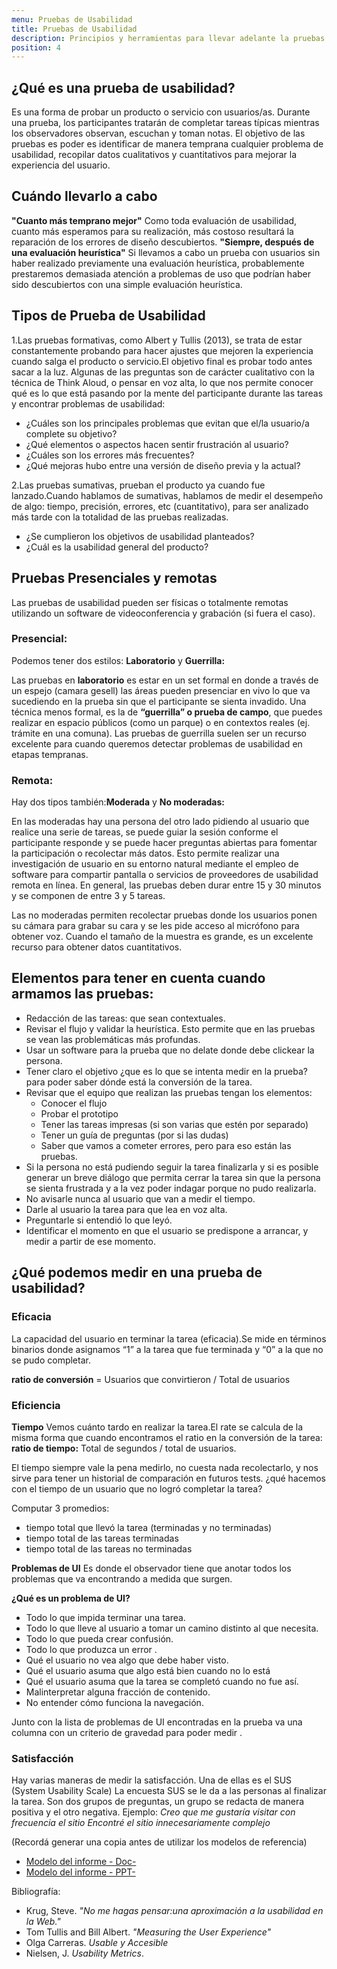 ```yaml
---
menu: Pruebas de Usabilidad
title: Pruebas de Usabilidad
description: Principios y herramientas para llevar adelante la pruebas de Usabilidad
position: 4
---
```

## ¿Qué es una prueba de usabilidad?

Es una forma de probar un producto o servicio con usuarios/as. 
Durante una prueba, los participantes tratarán de completar tareas típicas mientras los observadores observan, escuchan y toman notas. El objetivo de las pruebas es poder es identificar de manera temprana cualquier problema de usabilidad, recopilar datos cualitativos y cuantitativos para mejorar la experiencia del usuario. 

## Cuándo llevarlo a cabo

**"Cuanto más temprano mejor"**
Como toda evaluación de usabilidad, cuanto más esperamos para su realización, más costoso resultará la reparación de los errores de diseño descubiertos.
**"Siempre, después de una evaluación heurística"**
Si llevamos a cabo un prueba con usuarios sin haber realizado previamente una evaluación heurística, probablemente prestaremos demasiada atención a problemas de uso  que podrían haber sido descubiertos con una simple evaluación heurística.


## Tipos de Prueba de Usabilidad

1.Las pruebas formativas, como Albert y Tullis (2013), se trata de estar constantemente probando para hacer ajustes que mejoren la experiencia cuando salga el producto o servicio.El objetivo final es probar todo antes sacar a la luz. Algunas de las preguntas son de carácter cualitativo con la técnica de Think Aloud, o pensar en voz alta, lo que nos permite conocer qué es lo que está pasando por la mente del participante durante las tareas y encontrar problemas de usabilidad:

  - ¿Cuáles son los principales problemas que evitan que el/la usuario/a complete su objetivo?
  - ¿Qué elementos o aspectos hacen sentir frustración al usuario?
  - ¿Cuáles son los errores más frecuentes?
  - ¿Qué mejoras hubo entre una versión de diseño previa y la actual?
  
2.Las pruebas sumativas, prueban el producto ya cuando fue lanzado.Cuando hablamos de sumativas, hablamos de medir el desempeño de algo: tiempo, precisión, errores, etc (cuantitativo), para ser analizado más tarde con la totalidad de las pruebas realizadas.

  - ¿Se cumplieron los objetivos de usabilidad planteados?
  - ¿Cuál es la usabilidad general del producto?  
 
## Pruebas Presenciales y remotas
Las pruebas de usabilidad pueden ser físicas o totalmente remotas utilizando un software de videoconferencia y grabación (si fuera el caso).

### Presencial:
Podemos tener dos estilos: **Laboratorio** y **Guerrilla:** 

Las pruebas en **laboratorio** es estar en un set formal en donde a través de un espejo (camara gesell) las áreas pueden presenciar en vivo lo que va sucediendo en la prueba sin que el participante se sienta invadido. 
Una técnica menos formal, es la de **“guerrilla” o prueba de campo**, que puedes realizar en espacio públicos (como un parque) o en contextos reales (ej. trámite en una comuna).
Las pruebas de guerrilla suelen ser un recurso excelente para cuando queremos detectar problemas de usabilidad en etapas tempranas.

### Remota:
Hay dos tipos también:**Moderada** y **No moderadas:**  

En las moderadas hay una persona del otro lado pidiendo al usuario que realice una serie de tareas, se puede guiar la sesión conforme el participante responde y se puede hacer preguntas abiertas para fomentar la participación o recolectar más datos. Esto permite realizar una investigación de usuario en su entorno natural mediante el empleo de software para compartir pantalla o servicios de proveedores de usabilidad remota en línea. En general, las pruebas deben durar entre 15 y 30 minutos y se componen de entre 3 y 5 tareas. 

Las no moderadas permiten recolectar pruebas donde los usuarios ponen su cámara para grabar su cara y se les pide acceso al micrófono para obtener voz. Cuando el tamaño de la muestra es grande, es un excelente recurso para obtener datos cuantitativos.

## Elementos para tener en cuenta cuando armamos las pruebas:

  - Redacción de las tareas: que sean contextuales.
  - Revisar el flujo y validar la heurística. Esto permite que en las pruebas se vean las problemáticas más profundas.
  - Usar un software para la prueba que no delate donde debe clickear la persona.
  - Tener claro el objetivo ¿que es lo que se intenta medir en la prueba? para poder saber dónde está la conversión de la tarea.
  - Revisar que el equipo que realizan las pruebas tengan los elementos:
     - Conocer el flujo
     - Probar el prototipo
     - Tener las tareas impresas (si son varias que estén por separado)
     - Tener un guía de preguntas (por si las dudas)
     - Saber que vamos a cometer  errores, pero para eso están las pruebas.
  - Si la persona no está pudiendo seguir la tarea finalizarla y si es posible generar un breve diálogo que permita cerrar la tarea sin que la persona se sienta frustrada y a la vez poder indagar porque no pudo realizarla. 
  - No avisarle nunca al usuario que van a medir el tiempo.
  - Darle al usuario la tarea para que lea en voz alta.
  - Preguntarle si entendió lo que leyó.
  - Identificar el momento en que el usuario se predispone a arrancar, y medir a partir de ese momento. 

## ¿Qué podemos medir en una prueba de usabilidad?

### Eficacia

La  capacidad del usuario en terminar la tarea (eficacia).Se mide en términos binarios donde asignamos “1” a la tarea que fue terminada y “0” a la que no se pudo completar.

   **ratio de conversión** = Usuarios que convirtieron / Total de usuarios

### Eficiencia

**Tiempo**
Vemos cuánto tardo en realizar la tarea.El rate se calcula de la misma forma que cuando encontramos el ratio en la conversión de la tarea:
    **ratio de tiempo:** Total de segundos / total de usuarios.

El tiempo siempre vale la pena medirlo, no cuesta nada recolectarlo, y nos sirve para tener un historial de comparación en futuros tests. ¿qué hacemos con el tiempo de un usuario que no logró completar la tarea?  

Computar 3 promedios:
 - tiempo total que llevó la tarea (terminadas y no terminadas)
 - tiempo total de las tareas terminadas
 - tiempo total de las tareas no terminadas

**Problemas de UI**
Es donde el observador tiene que anotar todos los problemas que va encontrando a medida que surgen.

  **¿Qué es un problema de UI?**
 - Todo lo que impida terminar una tarea.
 - Todo lo que lleve al usuario a tomar un camino distinto al que necesita.
 - Todo lo que pueda crear confusión.
 - Todo lo que produzca un error .
 - Qué el usuario no vea algo que debe haber visto.
 - Qué el usuario asuma que algo está bien cuando no lo está
 - Qué el usuario asuma que la tarea se completó cuando no fue así.
 - Malinterpretar alguna fracción de contenido.
 - No entender cómo funciona la navegación.
 
Junto con la lista de problemas de UI encontradas en la prueba va una columna con un criterio de gravedad para poder medir .

### Satisfacción

Hay varias maneras de medir la satisfacción.
  Una de ellas es el SUS (System Usability Scale)
La encuesta SUS se le da a las personas al finalizar la tarea. Son dos grupos de preguntas, un grupo se redacta de manera positiva y el otro negativa.
Ejemplo:
   _Creo que me gustaría visitar con frecuencia el sitio_
   _Encontré el sitio innecesariamente complejo_
  
  
(Recordá generar una copia antes de utilizar los modelos de referencia)   

   - [Modelo del informe - Doc-](https://docs.google.com/document/d/1Hm8dr3NxNAWiH5VUfFPr6W8h5U9O6WYSGMgOUUvMyz4/edit?usp=sharing)
   - [Modelo del informe - PPT-](https://docs.google.com/presentation/d/100R1U7FTG9YrjWo1CB66Zko4SIEuY_6lv3X8tzJBeY4/edit?usp=sharing)


Bibliografía:

- Krug, Steve. _"No me hagas pensar:una aproximación a la usabilidad en la Web."_
- Tom Tullis and Bill Albert. _"Measuring the User Experience"_
- Olga Carreras. _Usable y Accesible_
- Nielsen, J.  _Usability Metrics_.
